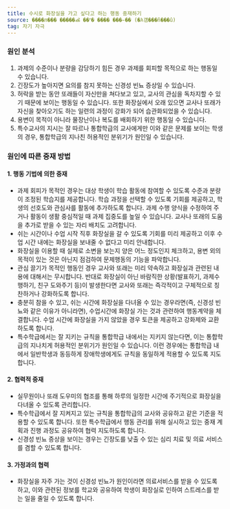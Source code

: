```yaml
---
title: 수시로 화장실을 가고 싶다고 하는 행동 중재하기
source: ����л��� �����ൿ ��ʺ� ���� ���̵�� (�λ걤���ñ���û)
tag: 자기 자극
---
```


### 원인 분석

1. 과제의 수준이나 분량을 감당하기 힘든 경우 과제를 회피할 목적으로 하는 행동일 수 있습니다.
2. 긴장도가 높아지면 요의를 참지 못하는 신경성 빈뇨 증상일 수 있습니다.
3. 허락을 받는 동안 또래들이 자신만을 쳐다보고 있고, 교사의 관심을 독차지할 수 있기 때문에 보이는 행동일 수 있습니다. 또한 화장실에서 오래 있으면 교사나 또래가 자신을 찾아오기도 하는 일련의 과정이 강화가 되어 습관화되었을 수 있습니다.
4. 용변이 목적이 아니라 물장난이나 복도를 배회하기 위한 행동일 수 있습니다.
5. 특수교사의 지시는 잘 따르나 통합학급의 교사에게만 이와 같은 문제를 보이는 학생의 경우, 통합학급의 지나친 허용적인 분위기가 원인일 수 있습니다. 

### 원인에 따른 중재 방법

#### 1. 행동 기법에 의한 중재

- 과제 회피가 목적인 경우는 대상 학생이 학습 활동에 참여할 수 있도록 수준과 분량이 조정된 학습지를 제공합니다. 학습 과정을 선택할 수 있도록 기회를 제공하고, 학생의 선호도와 관심사를 활동에 추가하도록 합니다. 과제 수행 양식을 수정하여 주거나 활동이 생활 중심적일 때 과제 집중도를 높일 수 있습니다. 교사나 또래의 도움을 추가로 받을 수 있는 자리 배치도 고려합니다.
- 쉬는 시간이나 수업 시작 직후 화장실을 갈 수 있도록 기회를 미리 제공하고 이후 수업 시간 내에는 화장실을 보내줄 수 없다고 미리 안내합니다.
- 화장실을 이용할 때 실제로 소변을 보는지 양은 어느 정도인지 체크하고, 용변 외의 목적이 있는 것은 아닌지 점검하여 문제행동의 기능을 파악합니다.
- 관심 끌기가 목적인 행동인 경우 교사와 또래는 미리 약속하고 화장실과 관련된 내용에 대해서는 무시합니다. 반대로 화장실이 아닌 바람직한 상황(발표하기, 과제수행하기, 친구 도와주기 등)이 발생한다면 교사와 또래는 즉각적이고 구체적으로 칭찬하거나 강화하도록 합니다.
- 충분히 참을 수 있고, 쉬는 시간에 화장실을 다녀올 수 있는 경우라면(즉, 신경성 빈뇨와 같은 이유가 아니라면), 수업시간에 화장실 가는 것과 관련하여 행동계약을 체결합니다. 수업 시간에 화장실을 가지 않았을 경우 토큰을 제공하고 강화제와 교환하도록 합니다.
- 특수학급에서는 잘 지키는 규칙을 통합학급 내에서는 지키지 않는다면, 이는 통합학급의 지나치게 허용적인 분위기가 원인일 수 있습니다. 이런 경우에는 통합학급 내에서 일반학생과 동등하게 장애학생에게도 규칙을 동일하게 적용할 수 있도록 지도합니다.

#### 2. 협력적 중재

- 실무원이나 또래 도우미의 협조를 통해 하루의 일정한 시간에 주기적으로 화장실을 다녀올 수 있도록 관리합니다.
- 특수학급에서 잘 지켜지고 있는 규칙을 통합학급의 교사와 공유하고 같은 기준을 적용할 수 있도록 합니다. 또한 특수학급에서 행동 관리를 위해 실시하고 있는 중재 계획과 진행 과정도 공유하여 협력 지도하도록 합니다.
- 신경성 빈뇨 증상을 보이는 경우는 긴장도를 낮출 수 있는 심리 치료 및 의료 서비스를 겸할 수 있도록 합니다.

#### 3. 가정과의 협력

- 화장실을 자주 가는 것이 신경성 빈뇨가 원인이라면 의료서비스를 받을 수 있도록 하고, 이와 관련된 정보를 학교와 공유하여 학생이 화장실로 인하여 스트레스를 받는 일을 줄일 수 있도록 합니다.